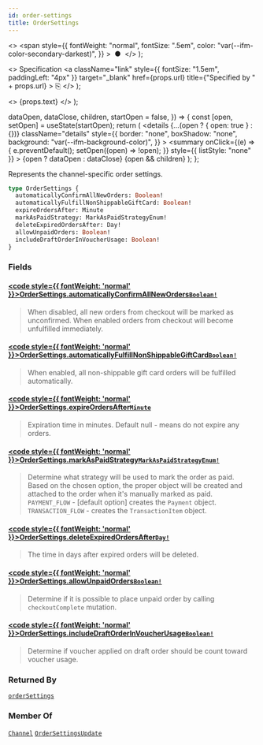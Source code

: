 ```yaml
---
id: order-settings
title: OrderSettings
---
```


  <>
    <span
      style={{
        fontWeight: "normal",
        fontSize: ".5em",
        color: "var(--ifm-color-secondary-darkest)",
      }}
    >
      &nbsp;●&nbsp;
    </span>
  </>
);

  <>
    Specification
    <a
      className="link"
      style={{ fontSize: "1.5em", paddingLeft: "4px" }}
      target="\_blank"
      href={props.url}
      title={"Specified by " + props.url}
    >
      ⎘
    </a>
  </>
);

  <>
    <span className={props.class}>{props.text}</span>
  </>
);


  dataOpen,
  dataClose,
  children,
  startOpen = false,
}) => {
  const [open, setOpen] = useState(startOpen);
  return (
    <details
      {...(open ? { open: true } : {})}
      className="details"
      style={{
        border: "none",
        boxShadow: "none",
        background: "var(--ifm-background-color)",
      }}
    >
      <summary
        onClick={(e) => {
          e.preventDefault();
          setOpen((open) => !open);
        }}
        style={{ listStyle: "none" }}
      >
        {open ? dataOpen : dataClose}
      </summary>
      {open && children}
    </details>
  );
};

Represents the channel-specific order settings.

```graphql
type OrderSettings {
  automaticallyConfirmAllNewOrders: Boolean!
  automaticallyFulfillNonShippableGiftCard: Boolean!
  expireOrdersAfter: Minute
  markAsPaidStrategy: MarkAsPaidStrategyEnum!
  deleteExpiredOrdersAfter: Day!
  allowUnpaidOrders: Boolean!
  includeDraftOrderInVoucherUsage: Boolean!
}
```

### Fields

#### [<code style={{ fontWeight: 'normal' }}>OrderSettings.<b>automaticallyConfirmAllNewOrders</b></code>](#)<Bullet />[`Boolean!`](../../../api-reference/miscellaneous/scalars/boolean) <Badge class="badge badge--secondary" text="non-null"/> <Badge class="badge badge--secondary" text="scalar"/> <Badge class="badge badge--secondary" text="miscellaneous"/>

> When disabled, all new orders from checkout will be marked as unconfirmed. When enabled orders from checkout will become unfulfilled immediately.

#### [<code style={{ fontWeight: 'normal' }}>OrderSettings.<b>automaticallyFulfillNonShippableGiftCard</b></code>](#)<Bullet />[`Boolean!`](../../../api-reference/miscellaneous/scalars/boolean) <Badge class="badge badge--secondary" text="non-null"/> <Badge class="badge badge--secondary" text="scalar"/> <Badge class="badge badge--secondary" text="miscellaneous"/>

> When enabled, all non-shippable gift card orders will be fulfilled automatically.

#### [<code style={{ fontWeight: 'normal' }}>OrderSettings.<b>expireOrdersAfter</b></code>](#)<Bullet />[`Minute`](../../../api-reference/miscellaneous/scalars/minute) <Badge class="badge badge--secondary" text="scalar"/> <Badge class="badge badge--secondary" text="miscellaneous"/>

> Expiration time in minutes. Default null - means do not expire any orders.
>
> <Badge text="Added in Saleor 3.13" class="secondary margin-bottom--sm" />
>
> <FeaturePreview />

#### [<code style={{ fontWeight: 'normal' }}>OrderSettings.<b>markAsPaidStrategy</b></code>](#)<Bullet />[`MarkAsPaidStrategyEnum!`](../../../api-reference/channels/enums/mark-as-paid-strategy-enum) <Badge class="badge badge--secondary" text="non-null"/> <Badge class="badge badge--secondary" text="enum"/> <Badge class="badge badge--secondary" text="channels"/>

> Determine what strategy will be used to mark the order as paid. Based on the chosen option, the proper object will be created and attached to the order when it's manually marked as paid.
> `PAYMENT_FLOW` - [default option] creates the `Payment` object.
> `TRANSACTION_FLOW` - creates the `TransactionItem` object.
>
> <Badge text="Added in Saleor 3.13" class="secondary margin-bottom--sm" />
>
> <FeaturePreview />

#### [<code style={{ fontWeight: 'normal' }}>OrderSettings.<b>deleteExpiredOrdersAfter</b></code>](#)<Bullet />[`Day!`](../../../api-reference/miscellaneous/scalars/day) <Badge class="badge badge--secondary" text="non-null"/> <Badge class="badge badge--secondary" text="scalar"/> <Badge class="badge badge--secondary" text="miscellaneous"/>

> The time in days after expired orders will be deleted.
>
> <Badge text="Added in Saleor 3.14" class="secondary margin-bottom--sm" />
>
> <FeaturePreview />

#### [<code style={{ fontWeight: 'normal' }}>OrderSettings.<b>allowUnpaidOrders</b></code>](#)<Bullet />[`Boolean!`](../../../api-reference/miscellaneous/scalars/boolean) <Badge class="badge badge--secondary" text="non-null"/> <Badge class="badge badge--secondary" text="scalar"/> <Badge class="badge badge--secondary" text="miscellaneous"/>

> Determine if it is possible to place unpaid order by calling `checkoutComplete` mutation.
>
> <Badge text="Added in Saleor 3.15" class="secondary margin-bottom--sm" />
>
> <FeaturePreview />

#### [<code style={{ fontWeight: 'normal' }}>OrderSettings.<b>includeDraftOrderInVoucherUsage</b></code>](#)<Bullet />[`Boolean!`](../../../api-reference/miscellaneous/scalars/boolean) <Badge class="badge badge--secondary" text="non-null"/> <Badge class="badge badge--secondary" text="scalar"/> <Badge class="badge badge--secondary" text="miscellaneous"/>

> Determine if voucher applied on draft order should be count toward voucher usage.
>
> <Badge text="Added in Saleor 3.18" class="secondary margin-bottom--sm" />
>
> <FeaturePreview />

### Returned By

[`orderSettings`](../../../api-reference/orders/queries/order-settings) <Badge class="badge badge--secondary" text="query"/>

### Member Of

[`Channel`](../../../api-reference/channels/objects/channel) <Badge class="badge badge--secondary" text="object"/><Bullet />[`OrderSettingsUpdate`](../../../api-reference/orders/objects/order-settings-update) <Badge class="badge badge--secondary" text="object"/>

